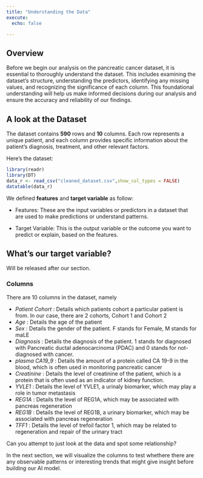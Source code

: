 ```yaml
---
title: "Understanding the Data"
execute:
  echo: false

---
```


## Overview

Before we begin our analysis on the pancreatic cancer dataset, it is essential to thoroughly understand the dataset. This includes examining the dataset's structure, understanding the predictors, identifying any missing values, and recognizing the significance of each column. This foundational understanding will help us make informed decisions during our analysis and ensure the accuracy and reliability of our findings.


## A look at the Dataset

The dataset contains **590** rows and **10** columns. Each row represents a unique patient, and each column provides specific information about the patient's diagnosis, treatment, and other relevant factors.

Here's the dataset:


```r
library(readr)
library(DT)
data_r <- read_csv("cleaned_dataset.csv",show_col_types = FALSE)
datatable(data_r)
```

::: {.callout-tip appearance="simple"}

We defined **features** and **target variable** as follow:

- Features: These are the input variables or predictors in a dataset that are used to make predictions or understand patterns.

- Target Variable: This is the output variable or the outcome you want to predict or explain, based on the features.

:::



::: {.callout-tip collapse="true" appearance="simple"}

## What's our target variable?

Will be released after our section. 
<!-- Our Target Variable is the diagnosis column. Diagnosis = 0 indicates patient that does not have cancer and diagnosis = 1 indicates that patient is diagnosed with Pancreatic ductal adenocarcinoma (PDAC). -->

:::


### Columns


There are 10 columns in the dataset, namely

- *Patient Cohort* : Details which patients cohort a particular patient is from. In our case, there are 2 cohorts, Cohort 1 and Cohort 2
- *Age* : Details the age of the patient
- *Sex* : Details the gender of the patient. F stands for Female, M stands for maLE
- *Diagnosis* : Details the diagnosis of the patient. 1 stands for diagnosed with Pancreatic ductal adenocarcinoma (PDAC) and 0 stands for not-diagnosed with cancer.
- *plasma CA19_9* : Details the amount of a protein called CA 19-9 in the blood, which is often used in monitoring pancreatic cancer
- *Creatinine* : Details the level of creatinine of the patient, which is a protein that is often used as an indicator of kidney function.
- *YVLE1* : Details the level of YVLE1, a urinaly biomarker, which may play a role in tumor metastasis
- *REG1A* : Details the level of REG1A, which may be associated with pancreas regeneration
- *REG1B* : Details the level of REG1B, a urinary biomarker, which may be associated with pancreas regeneration
- *TFF1* : Details the level of trefoil factor 1, which may be related to regeneration and repair of the urinary tract

::: {.callout-tip appearance="simple"}
Can you attempt to just look at the data and spot some relationship?
:::

In the next section, we will visualize the columns to test whethere there are any observable patterns or interesting trends that might give insight before building our AI model.

$\,$
